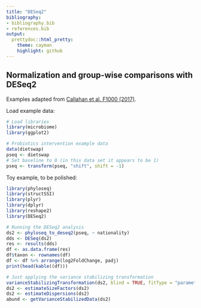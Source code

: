 ```yaml
---
title: "DESeq2"
bibliography: 
- bibliography.bib
- references.bib
output: 
  prettydoc::html_pretty:
    theme: cayman
    highlight: github
---
```

<!--
  %\VignetteEngine{knitr::rmarkdown}
  %\VignetteIndexEntry{microbiome tutorial - comparisons}
  %\usepackage[utf8]{inputenc}
  %\VignetteEncoding{UTF-8}  
-->


## Normalization and group-wise comparisons with DESeq2

Examples adapted from [Callahan et al. F1000 (2017)](https://f1000research.com/articles/5-1492/v2).

Load example data:

```r
# Load libraries
library(microbiome)
library(ggplot2)

# Probiotics intervention example data 
data(dietswap) 
pseq <- dietswap
# Set baseline to 0 (in this data set it appears to be 1)
pseq <- transform(pseq, "shift", shift = -1)
```


Toy example, to be polished:

```r
library(phyloseq)
library(structSSI)
library(plyr)
library(dplyr)
library(reshape2)
library(DESeq2)

# Running the DESeq2 analysis
ds2 <- phyloseq_to_deseq2(pseq, ~ nationality)
dds <- DESeq(ds2)
res <- results(dds)
df <- as.data.frame(res)
df$taxon <- rownames(df)
df <- df %>% arrange(log2FoldChange, padj)
print(head(kable((df)))

# Just applying the variance stabilizing transformation
varianceStabilizingTransformation(ds2, blind = TRUE, fitType = "parametric")
ds2 <- estimateSizeFactors(ds2)
ds2 <- estimateDispersions(ds2)
abund <- getVarianceStabilizedData(ds2)
```
